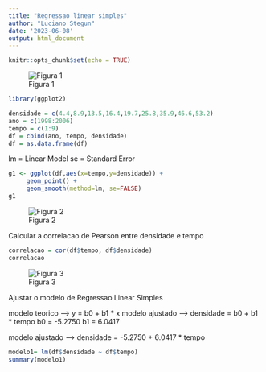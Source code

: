 ```yaml
---
title: "Regressao linear simples"
author: "Luciano Stegun"
date: '2023-06-08'
output: html_document
---
```


```r
knitr::opts_chunk$set(echo = TRUE)
```
![Figura 1](C:/Users/logonrmlocal/Documents/fiap-mba-dts/Statistics with R/Class 05/figura1_densidade_celular.png)

```r
library(ggplot2)
```

```r
densidade = c(4.4,8.9,13.5,16.4,19.7,25.8,35.9,46.6,53.2)
ano = c(1998:2006)
tempo = c(1:9)
df = cbind(ano, tempo, densidade)
df = as.data.frame(df)
```

lm = Linear Model
se = Standard Error
```r
g1 <- ggplot(df,aes(x=tempo,y=densidade)) +
     geom_point() +
     geom_smooth(method=lm, se=FALSE)
g1
```

![Figura 2](C:/Users/logonrmlocal/Documents/fiap-mba-dts/Statistics with R/Class 05/figura2_correlacao_Pearson.png)

Calcular a correlacao de Pearson entre densidade e tempo
```r
correlacao = cor(df$tempo, df$densidade)
correlacao
```

![Figura 3](C:/Users/logonrmlocal/Documents/fiap-mba-dts/Statistics with R/Class 05/figura3_regressao_linear_simples.png)

Ajustar o modelo de Regressao Linear Simples

modelo teorico --> y = b0 + b1 * x
modelo ajustado --> densidade = b0 + b1 * tempo
b0 = -5.2750
b1 = 6.0417

modelo ajustado --> densidade = -5.2750 + 6.0417 * tempo
```r
modelo1= lm(df$densidade ~ df$tempo)
summary(modelo1)
```